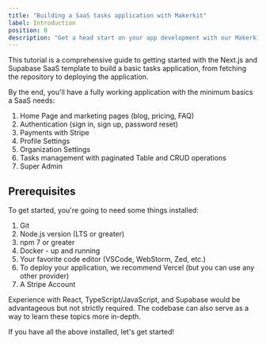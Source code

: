 ```yaml
---
title: "Building a SaaS tasks application with Makerkit"
label: Introduction
position: 0
description: "Get a head start on your app development with our Makerkit SaaS boilerplate, built with Next.js and Supabase. Follow our step-by-step guide for an easy setup!"
---
```


This tutorial is a comprehensive guide to getting started with the Next.js and
Supabase SaaS template to build a basic tasks application, from fetching the repository to deploying
the application.

By the end, you'll have a fully working application with the minimum basics a SaaS needs:

1. Home Page and marketing pages (blog, pricing, FAQ)
2. Authentication (sign in, sign up, password reset)
3. Payments with Stripe
4. Profile Settings
5. Organization Settings
6. Tasks management with paginated Table and CRUD operations
7. Super Admin

## Prerequisites

To get started, you're going to need some things installed:

1. Git
2. Node.js version (LTS or greater)
3. npm 7 or greater
4. Docker - up and running
5. Your favorite code editor (VSCode, WebStorm, Zed, etc.)
6. To deploy your application, we recommend Vercel (but you can use any other provider)
7. A Stripe Account

Experience with React, TypeScript/JavaScript, and Supabase would be
advantageous but not strictly required. The codebase can also serve as a way to learn these topics more in-depth.

If you have all the above installed, let's get started!